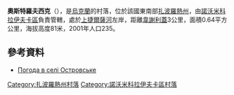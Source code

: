 {{coord|47|58|12|N|35|51|12|E|scale:100000|display=title}}

'''奧斯特羅夫西克'''（{{lang-uk|Островське}}），是[[烏克蘭|烏克蘭]]的村落，位於該國東南部[[扎波羅熱州|扎波羅熱州]]，由[[諾沃米科拉伊夫卡區|諾沃米科拉伊夫卡區]]負責管轄，處於[[上捷爾薩河|上捷爾薩河]]左岸，距離[[韋謝利蓋_(諾沃米科拉伊夫卡區)|韋謝利蓋]]3公里，面積0.64平方公里，海拔高度81米，2001年人口235。

==參考資料==
* [http://weather.in.ua/ua/zaporozhskaja/19283 Погода в селі Островське] {{Wayback|url=http://weather.in.ua/ua/zaporozhskaja/19283 |date=20111220050231 }}

[[Category:扎波羅熱州村落|Category:扎波羅熱州村落]]
[[Category:諾沃米科拉伊夫卡區村落|Category:諾沃米科拉伊夫卡區村落]]


{{Zaporizhia-geo-stub}}